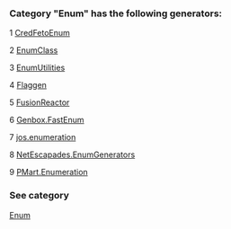 ### Category "Enum" has the following generators:

   1 [CredFetoEnum](/docs/CredFetoEnum)

   2 [EnumClass](/docs/EnumClass)

   3 [EnumUtilities](/docs/EnumUtilities)

   4 [Flaggen](/docs/Flaggen)

   5 [FusionReactor](/docs/FusionReactor)

   6 [Genbox.FastEnum](/docs/Genbox.FastEnum)

   7 [jos.enumeration](/docs/jos.enumeration)

   8 [NetEscapades.EnumGenerators](/docs/NetEscapades.EnumGenerators)

   9 [PMart.Enumeration](/docs/PMart.Enumeration)

### See category

[Enum](/docs/Categories/Enum)
